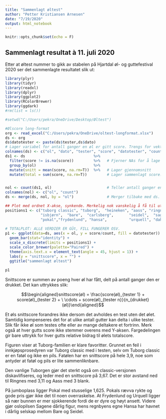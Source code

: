 ```yaml
---
title: "Sammenlagt øltest"
author: "Petter Kristiansen Arnesen"
date: "7/19/2020"
output: html_notebook
---
```


```r
knitr::opts_chunk$set(echo = F)
```

## Sammenlagt resultat à 11. juli 2020

Etter at øltest nummer to gikk av stabelen på Hjartdal øl- og guttefestival 2020 ser det sammenlagte resultatet slik ut: 

```r

library(plyr)
library(tidyr)
library(readxl)
library(dplyr)
library(ggplot2)
library(RColorBrewer)
library(ggdark)
#rm(list = ls())

#setwd("C:/Users/pekra/OneDrive/Desktop/Øltest")

#Ølscore long-format
org <- read_excel("C:/Users/pekra/OneDrive/oltest-longformat.xlsx")
ds <- org
ds$datotester <- paste(ds$tester,ds$dato)
# Lager variabel for antall ganger en øl er gitt score. Trengs for vekting. 
colnames(ds) <- c("ol", "dato", "tester", "score", "datotester", "count")
ds1 <- ds                               %>% 
  filter(score != is.na(score))         %>%   # Fjerner NAs for å lage korrekt snitt. 
  group_by(ol)                          %>%
  mutate(snitt = mean(score, na.rm=T))  %>%   # Lager gjennomsnitt
  mutate(total = sum(score, na.rm=T))         # Lager sammenlagt score. 


nol <- count(ds1, ol)                         # Teller antall ganger en ol er testet. Trengs for vekting.  
colnames(nol) <- c("ol", "count")
ds <- merge(ds, nol, by = "ol")               # Merger tilbake med ds.

## Plot med ordnet X-akse, synkende. Merkelig nok vanskelig å få til uten å ordne manuelt. 
positions1 <- c("tuborg classic", "tuborg",  "heineken", "aass", "ringnes", 
                "isbjørn",  "bare",  "carlsberg",       "seidel",  "sagene",  
                "pokal","frydenlund", "hansa",          "urquell", "dahls"                )
 
# TOTALPLOT: ALLE VERDIER ER GÜt, FILL FUNGERER OSV. 
p1 <- ggplot(data=ds, aes(x = ol, y = score/count, fill = datotester)) +
  geom_bar(stat="identity") +
  scale_x_discrete(limits = positions1) +
  scale_color_brewer(palette="Paired") +
  theme(axis.text.x = element_text(angle = 45, hjust = 1)) +
  labs(y = "snittscore", x = "") +
  ggtitle("sammenlagt øltest")   
 
p1


```

Snittscore er summen av poeng hver øl har fått, delt på antall ganger den er drukket. Det kan uttrykkes slik:  

$$\begin{aligned}snittscore(øl) = \frac{score(øl)_{tester 1} + score(øl)_{tester 2} + \ \cdots + score(øl)_{tester n}}{n_{drukket}(øl)}\end{aligned}$$

Et øls snittscore forandres ikke dersom det avholdes en test uten det ølet. 
Samtidig kompenseres det for at ulike antall gutter kan delta i ulike tester. Slik får ikke øl som testes ofte eller av mange deltakere et fortrinn. Merk også at hver gutts score ikke stemmer overens med Y-aksen. Fargedelingen gir bare uttrykk for hver gutts relative bidrag til ølets totalscore.

Figuren viser at Tuborg-familien er klare favoritter. Grunnet en feil i innkjøpsprosedyren var Tuborg classic med i testen, selv om Tuborg classic er en fatøl og ikke en pils. Fatølen har en snittscore på hele 3,9, noe som antyder at fatøl og pils er lite sammenliknbare. 

Den vanlige Tuborgen gjør det sterkt også om classic-versjonen diskavlifiseres, og leder med en snittscore på 3,67. Det er stor avstand ned til Ringnes med 3,11 og Aass med 3 blank. 

På jumboplass ligger Pokal med stusselige 1,625. Pokals rævva rykte og gode pris gjør ikke det til noen overraskelse. At Frydenlund og Urquell ligger så nær bunnen er mer sjokkerende fordi de er dyre og høyt ansett. Videre gjør oslopilsen Sagene dårlig figur, mens regnbyens egne Hansa har havnet i dårlig selskap mellom Bare og Seidel.  


















